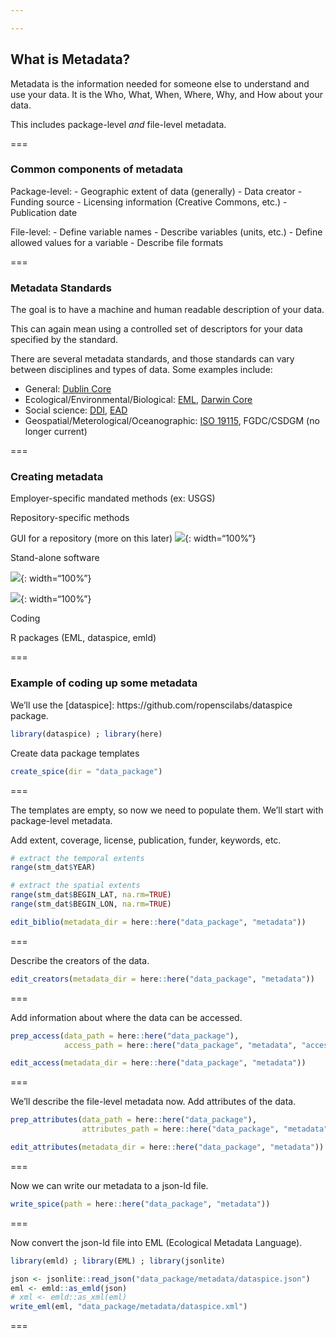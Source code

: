```yaml
---

---
```


## What is Metadata?

Metadata is the information needed for someone else to understand and use your data.  It is the Who, What, When, Where, Why, and How about your data.  

This includes package-level _and_ file-level metadata.  

===

### Common components of metadata

Package-level:
 - Geographic extent of data (generally)
 - Data creator
 - Funding source
 - Licensing information (Creative Commons, etc.)
 - Publication date

File-level:
 - Define variable names
 - Describe variables (units, etc.)
 - Define allowed values for a variable
 - Describe file formats

===

### Metadata Standards

The goal is to have a machine and human readable description of your data. 

This can again mean using a controlled set of descriptors for your data specified by the standard. 

There are several metadata standards, and those standards can vary between disciplines
and types of data.  Some examples include:

   - General: [Dublin Core](http://dublincore.org/)
   - Ecological/Environmental/Biological: [EML](https://knb.ecoinformatics.org/external//emlparser/docs/index.html), [Darwin Core](https://dwc.tdwg.org/)
   - Social science: [DDI](http://www.ddialliance.org/), [EAD](https://www.loc.gov/ead/) 
   - Geospatial/Meterological/Oceanographic: [ISO 19115](https://www.iso.org/standard/53798.html), FGDC/CSDGM (no longer current)

===

### Creating metadata

Employer-specific mandated methods (ex: USGS)

Repository-specific methods

   GUI for a repository (more on this later)
   ![]({{ site.baseurl }}/images/knb_snap.PNG){: width="100%"} 
   
Stand-alone software
   
   [Data Curator]: https://github.com/ODIQueensland/data-curator - still in beta
   ![]({{ site.baseurl }}/images/Data_Curator_snap.PNG){: width="100%"} 
      
   [Morpho]: https://knb.ecoinformatics.org/tools - stable but not terribly user friendly
   ![]({{ site.baseurl }}/images/Morpho_snap.PNG){: width="100%"} 
   
Coding

   R packages (EML, dataspice, emld)

===

### Example of coding up some metadata

We'll use the [dataspice]: https://github.com/ropenscilabs/dataspice package. 
```r
library(dataspice) ; library(here)
```

Create data package templates
```r
create_spice(dir = "data_package")
```
 
=== 
 
The templates are empty, so now we need to populate them. 
We'll start with package-level metadata. 

Add extent, coverage, license, publication, funder, keywords, etc. 
```r
# extract the temporal extents
range(stm_dat$YEAR)

# extract the spatial extents
range(stm_dat$BEGIN_LAT, na.rm=TRUE)
range(stm_dat$BEGIN_LON, na.rm=TRUE)
```

```r
edit_biblio(metadata_dir = here::here("data_package", "metadata"))
```

===

Describe the creators of the data. 
```r
edit_creators(metadata_dir = here::here("data_package", "metadata"))
```

===

Add information about where the data can be accessed.
```r
prep_access(data_path = here::here("data_package"),
            access_path = here::here("data_package", "metadata", "access.csv"))
```

```r
edit_access(metadata_dir = here::here("data_package", "metadata"))
```

===

We'll describe the file-level metadata now.
Add attributes of the data.
```r
prep_attributes(data_path = here::here("data_package"),
                attributes_path = here::here("data_package", "metadata", "attributes.csv"))  
```

```r
edit_attributes(metadata_dir = here::here("data_package", "metadata"))
```

===

Now we can write our metadata to a json-ld file.
```r
write_spice(path = here::here("data_package", "metadata"))
```

===

Now convert the json-ld file into EML (Ecological Metadata Language).
```r
library(emld) ; library(EML) ; library(jsonlite)

json <- jsonlite::read_json("data_package/metadata/dataspice.json")
eml <- emld::as_emld(json)
# xml <- emld::as_xml(eml)
write_eml(eml, "data_package/metadata/dataspice.xml")
```

===
